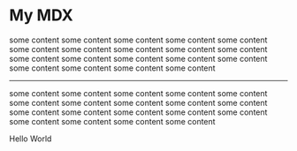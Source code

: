 

# My MDX

some content some content some content some content some content some content some content some content 
some content some content some content some content some content some content 
some content some content some content some content some content 

---

some content some content some content some content some content some content some content some content 
some content some content some content some content some content some content 
some content some content some content some content some content 

<div style={{background:'silver'}}>Hello World</div>